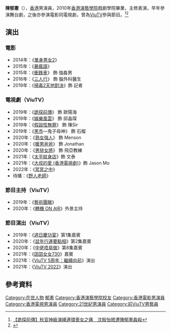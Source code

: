 {{藝人
|姓名 = 陳郁憲
|類型 = 男演員
|圖片 = 
|圖片尺寸 = 
|圖片簡介 = 
|羅馬拼音 = 
|英文名 = Donovan Chan
|職業 = 演員
|教育程度 = [[香港演藝學院|香港演藝學院]]戲劇學院
|經紀公司 = [[ViuTV|ViuTV]]（?-2022）
|語言 = 
|國籍 = 
}}
'''陳郁憲'''（{{lang-en|Donovan Chan}}），[[香港|香港]]男演員，2010年[[香港演藝學院|香港演藝學院]]戲劇學院畢業，主修表演，早年參演舞台劇，之後亦參演電影同電視劇，曾為[[ViuTV|ViuTV]]參與節目。<ref>[https://www.hk01.com/即時娛樂/337315   【詭探前傳】秋官神級演繹連環喪女之痛　沈殷怡險遭陳郁憲姦殺]</ref><ref>{{Cite web |url=https://hk.on.cc/hk/bkn/cnt/entertainment/20190531/bkn-20190531075154308-0531_00862_001.html |title=陶大宇開飯「授課」　《詭探》添食嗌加時 |access-date=2021-01-23 |archive-date=2021-01-29 |archive-url=https://web.archive.org/web/20210129024949/https://hk.on.cc/hk/bkn/cnt/entertainment/20190531/bkn-20190531075154308-0531_00862_001.html |dead-url=no }}</ref>

==演出==
===電影===
*2014年：《[[單身男女2|單身男女2]]》
*2015年：《[[暴瘋語|暴瘋語]]》
*2015年：《[[衝鋒車|衝鋒車]]》 飾 強姦男
*2016年：《[[三人行|三人行]]》 飾 腦外科醫生
*2019年：《[[掃毒2天地對決|掃毒2天地對決]]》飾 記者

===電視劇（ViuTV）===
*2019年：《[[詭探前傳|詭探前傳]]》 飾 歐陽海
*2019年：《[[娛樂風雲|娛樂風雲]]》 飾 邱晶琛
*2019年：《[[假設性無罪|假設性無罪]]》 飾 陳Sir
*2019年：《[[黑市_(電視劇)|黑市]]—鬼子母神》 飾 石榴
*2020年：《[[熟女強人|熟女強人]]》 飾 Menson
*2020年：《[[暖男爸爸|暖男爸爸]]》 飾 Jonathan
*2020年：《[[男排女將|男排女將]]》 飾 飛亞教練
*2021年：《[[太平紋身店|太平紋身店]]》飾 文泰
*2021年：《[[大叔的愛_(香港電視劇)|大叔的愛 (香港電視劇)]]》飾 Jason Mo
*2022年：《[[冥冥之中|冥冥之中]]》
*待播：《[[野人老師|野人老師]]》

===節目主持（ViuTV）===
*2019年：《[[藝術團睇|藝術團睇]]》
*2020年：《[[轉機_ON_AIR|轉機 ON AIR]]》外景主持

===節目演出（ViuTV）===
*2019年：《[[週日慶功宴|週日慶功宴]]》第1集嘉賓
*2020年：《[[點相|鼠年行運要點相]]》第2集嘉賓
*2020年：《[[中佬唔易做|中佬唔易做]]》第8集嘉賓
*2021年：《[[囝囝女女730|囝囝女女730]]》嘉賓
*2021年：《[[ViuTV_5周年：繼續向前|ViuTV 5周年：繼續向前]]》演出
*2021年：《[[ViuTV_2022|ViuTV 2022]]》演出

== 參考資料 ==
{{reflist}}
{{DEFAULTSORT:Chan}}
[[Category:在世人物|Category:在世人物]]
[[Category:陳姓|郁憲]]
[[Category:香港演藝學院校友|Category:香港演藝學院校友]]
[[Category:香港電影男演員|Category:香港電影男演員]]
[[Category:香港電視男演員|Category:香港電視男演員]]
[[Category:21世紀男演員|Category:21世紀男演員]]
[[Category:前ViuTV男藝員|Category:前ViuTV男藝員]]